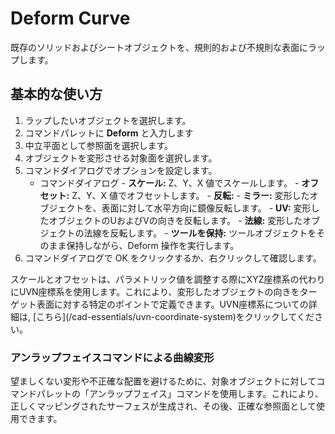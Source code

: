 
# Deform Curve

<Reference shortcut="" command="Deform" button="" />

既存のソリッドおよびシートオブジェクトを、規則的および不規則な表面にラップします。

## 基本的な使い方

1. ラップしたいオブジェクトを選択します。
2. コマンドパレットに **Deform** と入力します
3. 中立平面として参照面を選択します。
4. オブジェクトを変形させる対象面を選択します。
5. コマンドダイアログでオプションを設定します。
    - <Kst>コマンドダイアログ</Kst>
          - **スケール:** Z、Y、X 値でスケールします。
          - **オフセット:** Z、Y、X 値でオフセットします。
          - **反転:** 
                - **ミラー:** 変形したオブジェクトを、表面に対して水平方向に鏡像反転します。
                - **UV:** 変形したオブジェクトのUおよびVの向きを反転します。
                - **法線:** 変形したオブジェクトの法線を反転します。
          - **ツールを保持:** ツールオブジェクトをそのまま保持しながら、Deform 操作を実行します。
6. コマンドダイアログで OK をクリックするか、右クリックして確認します。

<VideoPlayer fileName="deform-curve"/>

<Callout type="info" emoji="ℹ️">
スケールとオフセットは、パラメトリック値を調整する際にXYZ座標系の代わりにUVN座標系を使用します。これにより、変形したオブジェクトの向きをターゲット表面に対する特定のポイントで定義できます。UVN座標系についての詳細は, [こちら](/cad-essentials/uvn-coordinate-system)をクリックしてください。
</Callout>

### アンラップフェイスコマンドによる曲線変形

望ましくない変形や不正確な配置を避けるために、対象オブジェクトに対してコマンドパレットの「アンラップフェイス」コマンドを使用します。これにより、正しくマッピングされたサーフェスが生成され、その後、正確な参照面として使用できます。

<VideoPlayer fileName="deform-curve-unwrap"/>